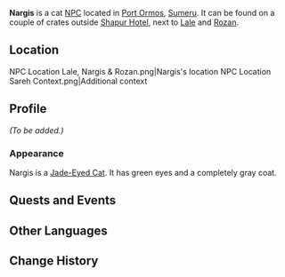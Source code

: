 {{Character Infobox
|type             = Open-World NPC
|group            = Cat NPCs
|image            = NPC Nargis.png
|region           = Sumeru
|location         = Sumeru
|affiliation      = 
}}
'''Nargis''' is a cat [[NPC]] located in [[Port Ormos]], [[Sumeru]]. It can be found on a couple of crates outside [[Shapur Hotel]], next to [[Lale]] and [[Rozan]].

==Location==
<gallery>
NPC Location Lale, Nargis & Rozan.png|Nargis's location
NPC Location Sareh Context.png|Additional context
</gallery>

==Profile==
<!-- Detailed story/lore information goes here. -->
''(To be added.)''

===Appearance===
<!-- Keep appearance section short and concise. Limit to 2 paragraphs with 3-4 sentences each. -->
Nargis is a [[Jade-Eyed Cat]]. It has green eyes and a completely gray coat.

==Quests and Events==
{{Quests and Events}}
<!--
==Event Dialogue==
===Event Name===
{{Dialogue Start}}
:'''{{subst:PAGENAME}}:'''
{{Dialogue End}}

==Trivia==
* 
-->
==Other Languages==
{{Other Languages
|default_hidden = 1
|en      = Nargis
|zhs     = 「纳尔吉斯」
|zhs_rm  = "Nà'ěrjísī"
|zht     = 「納爾吉斯」
|zht_rm  = "Nà'ěrjísī"
|ja      = 「ナルギス」
|ja_rm   = "Narugisu"
|ko      = 「나르기스」
|es      = Nargis
|fr      = Nargis
|ru      = Наргис
|th      = Nargis
|vi      = Nargis
|de      = „Nargis“
|id      = Nargis
|pt      = Nargis
|tr      = Nargis
|it      = Nargis
}}

==Change History==
{{Change History|3.0}}
<!--
==References==
{{Reflist}}
-->